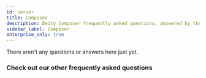 ```yaml
---
id: server
title: Composer
description: Deity Composer frequently asked questions, answered by the Deity team.
sidebar_label: Composer
enterprise_only: true
---
```



<Accordion title="Coming Soon">
  There aren't any questions or answers here just yet.
</Accordion>

### Check out our other frequently asked questions
<Categories />
